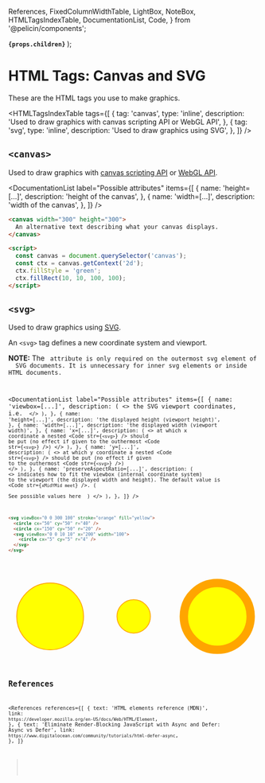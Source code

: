   References,
  FixedColumnWidthTable,
  LightBox,
  NoteBox,
  HTMLTagsIndexTable,
  DocumentationList,
  Code,
} from '@pelicin/components';

  <strong>
    <code>{props.children}</code>
  </strong>
);

<MetadataConfigurer title="HTML Tags: Canvas and SVG" dateCreated="2021-02-01" />

# HTML Tags: Canvas and SVG

These are the HTML tags you use to make graphics.

<HTMLTagsIndexTable
  tags={[
    {
      tag: 'canvas',
      type: 'inline',
      description: 'Used to draw graphics with canvas scripting API or WebGL API',
    },
    {
      tag: 'svg',
      type: 'inline',
      description: 'Used to draw graphics using SVG',
    },
  ]}
/>

## `<canvas>`

Used to draw graphics with <a href="https://developer.mozilla.org/en-US/docs/Web/API/Canvas_API">canvas scripting API</a>
or <a href="https://developer.mozilla.org/en-US/docs/Web/API/WebGL_API">WebGL API</a>.

<DocumentationList
  label="Possible attributes"
  items={[
    {
      name: 'height=[...]',
      description: 'height of the canvas',
    },
    {
      name: 'width=[...]',
      description: 'width of the canvas',
    },
  ]}
/>

```html
<canvas width="300" height="300">
  An alternative text describing what your canvas displays.
</canvas>

<script>
  const canvas = document.querySelector('canvas');
  const ctx = canvas.getContext('2d');
  ctx.fillStyle = 'green';
  ctx.fillRect(10, 10, 100, 100);
</script>
```

## `<svg>`

Used to draw graphics using <a href="https://developer.mozilla.org/en-US/docs/Web/SVG/Element/svg">SVG</a>.

An `<svg>` tag defines a new coordinate system and viewport.

<NoteBox type="info">
  <b>NOTE:</b> The <Code str="xmlns" /> attribute is only required on the outermost svg element of
  SVG documents. It is unnecessary for inner svg elements or inside HTML documents.
</NoteBox>

<DocumentationList
  label="Possible attributes"
  items={[
    {
      name: 'viewbox=[...]',
      description: (
        <>
          the SVG viewport coordinates, i.e. <Code str="minX minY width height" />
        </>
      ),
    },
    {
      name: 'height=[...]',
      description: 'the displayed height (viewport height)',
    },
    {
      name: 'width=[...]',
      description: 'the displayed width (viewport width)',
    },
    {
      name: 'x=[...]',
      description: (
        <>
          at which x coordinate a nested <Code str={`<svg>`} /> should be put (no effect if given to
          the outhermost <Code str={`<svg>`} />)
        </>
      ),
    },
    {
      name: 'y=[...]',
      description: (
        <>
          at which y coordinate a nested <Code str={`<svg>`} /> should be put (no effect if given to
          the outhermost <Code str={`<svg>`} />)
        </>
      ),
    },
    {
      name: 'preserveAspectRatio=[...]',
      description: (
        <>
          indicates how to fit the viewbox (internal coordinate system) to the viewport (the
          displayed width and height). The default value is <Code str={`xMidYMid meet`} />. (
          <a src="https://developer.mozilla.org/en-US/docs/Web/SVG/Attribute/preserveAspectRatio">
            See possible values here
          </a>
          )
        </>
      ),
    },
  ]}
/>

```html
<svg viewBox="0 0 300 100" stroke="orange" fill="yellow">
  <circle cx="50" cy="50" r="40" />
  <circle cx="150" cy="50" r="20" />
  <svg viewBox="0 0 10 10" x="200" width="100">
    <circle cx="5" cy="5" r="4" />
  </svg>
</svg>
```

<LightBox label="Preview">
  <svg viewBox="0 0 300 100" stroke="orange" fill="yellow">
    <circle cx="50" cy="50" r="40" />
    <circle cx="150" cy="50" r="20" />
    <svg viewBox="0 0 10 10" x="200" width="100" y="0">
      <circle cx="5" cy="5" r="4" />
    </svg>
  </svg>
</LightBox>

## References

<References
  references={[
    {
      text: 'HTML elements reference (MDN)',
      link: `https://developer.mozilla.org/en-US/docs/Web/HTML/Element`,
    },
    {
      text: 'Eliminate Render-Blocking JavaScript with Async and Defer: Async vs Defer',
      link: `https://www.digitalocean.com/community/tutorials/html-defer-async`,
    },
  ]}
></References>
